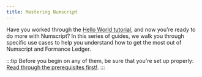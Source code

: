 ```yaml
---
title: Mastering Numscript
---
```


Have you worked through the [Hello World tutorial](/ledger/v2/get-started/hello-world), and now you're ready to do more with Numscript? In this series of guides, we walk you through specific use cases to help you understand how to get the most out of Numscript and Formance Ledger.

:::tip
Before you begin on any of them, be sure that you're set up properly: [Read through the prerequisites first!](/ledger/v2/numscript/prerequisites).
:::

<DocCardList items={useCurrentSidebarCategory().items}/>
